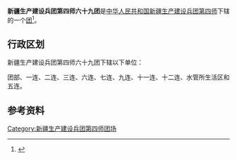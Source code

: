 {{中国乡级行政区
|行政区全称           = 新疆生产建设兵团第四师六十九团
|上级行政区           = [[新疆生产建设兵团第四师|新疆生产建设兵团第四师]]
|行政区类别           = [[团_(军队)|团]]
}}

'''新疆生产建设兵团第四师六十九团'''是[[中华人民共和国|中华人民共和国]][[新疆生产建设兵团|新疆生产建设兵团]][[新疆生产建设兵团第四师|第四师]]下辖的一个[[团_(军队)|团]]<ref>{{Cite journal|title=新疆生产建设兵团分布图|author=新疆生产建设兵团年鉴编辑委员会|journal=兵团年鉴|publisher=新疆生产建设兵团年鉴社|doi=10.42437/y.cnki.yxjsc.2021.000007|year=2020|location=乌鲁木齐|page=7-8|issn=1671-3338}}</ref>。

== 行政区划 ==
新疆生产建设兵团第四师六十九团下辖以下单位：

团部、一连、二连、三连、六连、七连、九连、十一连、十二连、水管所生活区和五连。

== 参考资料 ==
{{reflist}}

{{新疆行政区划小作品}}
{{新疆生产建设兵团第四师}}
{{DEFAULTSORT:69}}
[[Category:新疆生产建设兵团第四师团场|Category:新疆生产建设兵团第四师团场]]